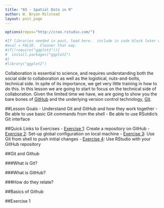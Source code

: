 ```yaml
---
title: "03 - Spatial Data in R"
author: W. Bryan Milstead
layout: post_page
---
```


```r
options(repos="http://cran.rstudio.com/")

#If libraries needed in post, load here.  include in code block later with 
#eval = FALSE.  Cleaner that way.
#if(!require("ggplot2")){
#  install.packages("ggplot2")
#}
#library("ggplot2")
```

Collaboration is essential to science, and requires understanding both the social side to collaboration as well as the logistical, nuts-and-bolts, technical side.  In spite of its importance, we get very little training in how to do this.  In this lesson we are going to start to focus on the technical side of collaboration.  Given the limited time we have, we are going to show you the bare bones of [GitHub](https://github.com) and the underlying version control technology, [Git](https://git-scm.com/).  

##Lesson Goals
- Understand Git and GitHub and how they work together
- Be able to use basic Git commands from the shell
- Be able to use RSutdio's Git interface

##Quick Links to Exercises
- [Exercise 1](#exercise-1): Create a repository on GitHub
- [Exercise 2](#exercise-2): Set-up global configuration on local machine
- [Exercise 3](#exercise-3): Use Git from shell to push initial changes
- [Exercise 4](#exercise-4): Use RStudio with your GitHub repository

##Git and Github

###What is Git?

###What is GitHub?

###How do they relate?

##Basics of Github

##Exercise 1
